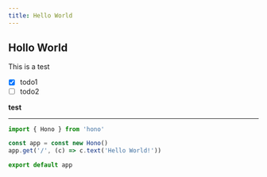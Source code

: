 ```yaml
---
title: Hello World
---
```


## Hollo World

This is a test

- [x] todo1
- [ ] todo2

**test**

---

```ts
import { Hono } from 'hono'

const app = const new Hono()
app.get('/', (c) => c.text('Hello World!'))

export default app
```
